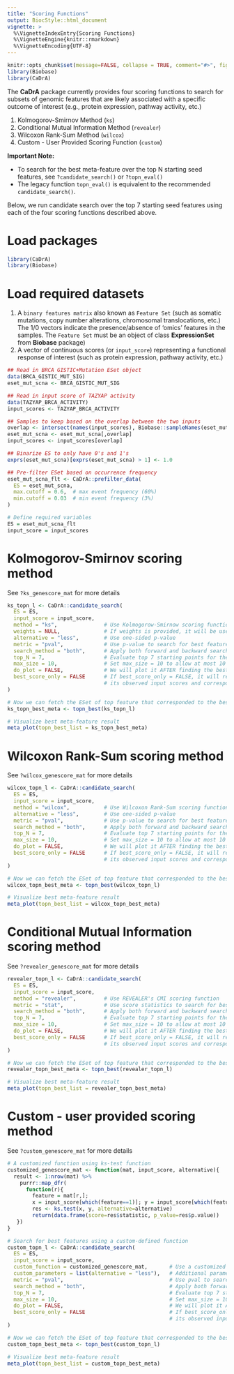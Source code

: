 ```yaml
---
title: "Scoring Functions"
output: BiocStyle::html_document
vignette: >
  %\VignetteIndexEntry{Scoring Functions}
  %\VignetteEngine{knitr::rmarkdown}
  %\VignetteEncoding{UTF-8}
---
```


```r
knitr::opts_chunk$set(message=FALSE, collapse = TRUE, comment="#>", fig.align="center")
library(Biobase)
library(CaDrA)
```

The **CaDrA** package currently provides four scoring functions to search for subsets of genomic features that are likely associated with a specific outcome of interest (e.g., protein expression, pathway activity, etc.)

1. Kolmogorov-Smirnov Method (`ks`)
2. Conditional Mutual Information Method (`revealer`)
3. Wilcoxon Rank-Sum Method (`wilcox`)
4. Custom - User Provided Scoring Function (`custom`)

**Important Note:**

- To search for the best meta-feature over the top N starting seed features, see `?candidate_search()` or `?topn_eval()`
- The legacy function `topn_eval()` is equivalent to the recommended `candidate_search()`.

Below, we run candidate search over the top 7 starting seed features using each of the four scoring functions described above.

# Load packages

```r
library(CaDrA)
library(Biobase)
```

# Load required datasets

1. A `binary features matrix` also known as `Feature Set` (such as somatic mutations, copy number alterations, chromosomal translocations, etc.) The 1/0 vectors indicate the presence/absence of ‘omics’ features in the samples. The `Feature Set` must be an object of class **ExpressionSet** from **Biobase** package) 
2. A vector of continuous scores (or `input_score`) representing a functional response of interest (such as protein expression, pathway activity, etc.)

```r

## Read in BRCA GISTIC+Mutation ESet object
data(BRCA_GISTIC_MUT_SIG)
eset_mut_scna <- BRCA_GISTIC_MUT_SIG

## Read in input score of TAZYAP activity
data(TAZYAP_BRCA_ACTIVITY)
input_scores <- TAZYAP_BRCA_ACTIVITY

## Samples to keep based on the overlap between the two inputs
overlap <- intersect(names(input_scores), Biobase::sampleNames(eset_mut_scna))
eset_mut_scna <- eset_mut_scna[,overlap]
input_scores <- input_scores[overlap]

## Binarize ES to only have 0's and 1's
exprs(eset_mut_scna)[exprs(eset_mut_scna) > 1] <- 1.0

## Pre-filter ESet based on occurrence frequency
eset_mut_scna_flt <- CaDrA::prefilter_data(
  ES = eset_mut_scna,
  max.cutoff = 0.6,  # max event frequency (60%)
  min.cutoff = 0.03  # min event frequency (3%)
) 

# Define required variables
ES = eset_mut_scna_flt
input_score = input_scores

```

# Kolmogorov-Smirnov scoring method 

See `?ks_genescore_mat` for more details

```r

ks_topn_l <- CaDrA::candidate_search(
  ES = ES,
  input_score = input_score,
  method = "ks",               # Use Kolmogorow-Smirnow scoring function 
  weights = NULL,              # If weights is provided, it will be used to perform a weighted-KS test
  alternative = "less",        # Use one-sided p-value
  metric = "pval",             # Use p-value to search for best feature
  search_method = "both",      # Apply both forward and backward search
  top_N = 7,                   # Evaluate top 7 starting points for the search
  max_size = 10,               # Set max_size = 10 to allow at most 10 features in meta-feature
  do_plot = FALSE,             # We will plot it AFTER finding the best hits
  best_score_only = FALSE      # If best_score_only = FALSE, it will return meta-feature Eset, 
                               # its observed input scores and corresponding best score
)

# Now we can fetch the ESet of top feature that corresponded to the best scores over the top N search
ks_topn_best_meta <- topn_best(ks_topn_l)

# Visualize best meta-feature result
meta_plot(topn_best_list = ks_topn_best_meta)

```

# Wilcoxon Rank-Sum scoring method 

See `?wilcox_genescore_mat` for more details

```r

wilcox_topn_l <- CaDrA::candidate_search(
  ES = ES,
  input_score = input_score,
  method = "wilcox",           # Use Wilcoxon Rank-Sum scoring function
  alternative = "less",        # Use one-sided p-value
  metric = "pval",             # Use p-value to search for best feature
  search_method = "both",      # Apply both forward and backward search
  top_N = 7,                   # Evaluate top 7 starting points for the search
  max_size = 10,               # Set max_size = 10 to allow at most 10 features in meta-feature
  do_plot = FALSE,             # We will plot it AFTER finding the best hits
  best_score_only = FALSE      # If best_score_only = FALSE, it will return meta-feature Eset, 
                               # its observed input scores and corresponding best score
)

# Now we can fetch the ESet of top feature that corresponded to the best scores over the top N search
wilcox_topn_best_meta <- topn_best(wilcox_topn_l)

# Visualize best meta-feature result
meta_plot(topn_best_list = wilcox_topn_best_meta)

```

# Conditional Mutual Information scoring method 

See `?revealer_genescore_mat` for more details

```r

revealer_topn_l <- CaDrA::candidate_search(
  ES = ES,
  input_score = input_score,
  method = "revealer",         # Use REVEALER's CMI scoring function
  metric = "stat",             # Use score statistics to search for best feature
  search_method = "both",      # Apply both forward and backward search
  top_N = 7,                   # Evaluate top 7 starting points for the search
  max_size = 10,               # Set max_size = 10 to allow at most 10 features in meta-feature
  do_plot = FALSE,             # We will plot it AFTER finding the best hits
  best_score_only = FALSE      # If best_score_only = FALSE, it will return meta-feature Eset, 
                               # its observed input scores and corresponding best score
)

# Now we can fetch the ESet of top feature that corresponded to the best scores over the top N search
revealer_topn_best_meta <- topn_best(revealer_topn_l)

# Visualize best meta-feature result
meta_plot(topn_best_list = revealer_topn_best_meta)

```

# Custom - user provided scoring method

See `?custom_genescore_mat` for more details

```r

# A customized function using ks-test function
customized_genescore_mat <- function(mat, input_score, alternative){
  result <- 1:nrow(mat) %>% 
    purrr::map_dfr(
      function(r){ 
        feature = mat[r,];
        x = input_score[which(feature==1)]; y = input_score[which(feature==0)];
        res <- ks.test(x, y, alternative=alternative)
        return(data.frame(score=res$statistic, p_value=res$p.value))
   })
}

# Search for best features using a custom-defined function
custom_topn_l <- CaDrA::candidate_search(
  ES = ES,
  input_score = input_score,
  custom_function = customized_genescore_mat,       # Use a customized scoring function
  custom_parameters = list(alternative = "less"),   # Additional parameters to pass to custom_function
  metric = "pval",                                  # Use pval to search for best feature
  search_method = "both",                           # Apply both forward and backward search
  top_N = 7,                                        # Evaluate top 7 starting points for the search
  max_size = 10,                                    # Set max_size = 10 to allow at most 10 features in meta-feature
  do_plot = FALSE,                                  # We will plot it AFTER finding the best hits
  best_score_only = FALSE                           # If best_score_only = FALSE, it will return meta-feature Eset, 
                                                    # its observed input scores and corresponding best score
)

# Now we can fetch the ESet of top feature that corresponded to the best scores over the top N search
custom_topn_best_meta <- topn_best(custom_topn_l)

# Visualize best meta-feature result
meta_plot(topn_best_list = custom_topn_best_meta)

```

